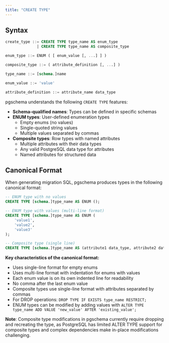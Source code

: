 ```yaml
---
title: "CREATE TYPE"
---
```


## Syntax

```sql
create_type ::= CREATE TYPE type_name AS enum_type
              | CREATE TYPE type_name AS composite_type

enum_type ::= ENUM ( [ enum_value [, ...] ] )

composite_type ::= ( attribute_definition [, ...] )

type_name ::= [schema.]name

enum_value ::= 'value'

attribute_definition ::= attribute_name data_type
```

pgschema understands the following `CREATE TYPE` features:

- **Schema-qualified names**: Types can be defined in specific schemas
- **ENUM types**: User-defined enumeration types
  - Empty enums (no values)
  - Single-quoted string values
  - Multiple values separated by commas
- **Composite types**: Row types with named attributes
  - Multiple attributes with their data types
  - Any valid PostgreSQL data type for attributes
  - Named attributes for structured data

## Canonical Format

When generating migration SQL, pgschema produces types in the following canonical format:

```sql
-- ENUM type with no values
CREATE TYPE [schema.]type_name AS ENUM ();

-- ENUM type with values (multi-line format)
CREATE TYPE [schema.]type_name AS ENUM (
    'value1',
    'value2',
    'value3'
);

-- Composite type (single line)
CREATE TYPE [schema.]type_name AS (attribute1 data_type, attribute2 data_type);
```

**Key characteristics of the canonical format:**

- Uses single-line format for empty enums
- Uses multi-line format with indentation for enums with values
- Each enum value is on its own indented line for readability
- No comma after the last enum value
- Composite types use single-line format with attributes separated by commas
- For DROP operations: `DROP TYPE IF EXISTS type_name RESTRICT;`
- ENUM types can be modified by adding values with `ALTER TYPE type_name ADD VALUE 'new_value' AFTER 'existing_value';`

**Note**: Composite type modifications in pgschema currently require dropping and recreating the type, as PostgreSQL has limited ALTER TYPE support for composite types and complex dependencies make in-place modifications challenging.
